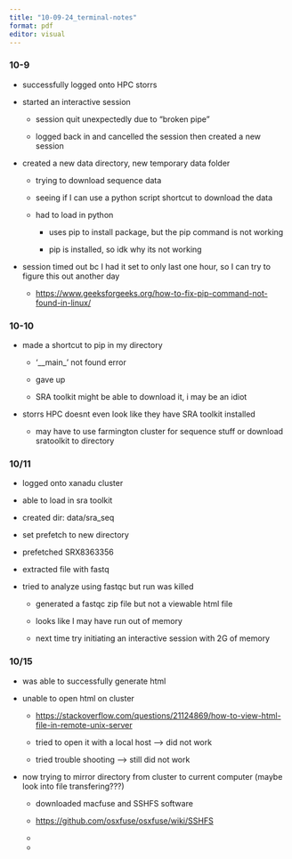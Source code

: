 ```yaml
---
title: "10-09-24_terminal-notes"
format: pdf
editor: visual
---
```


### 10-9

-   successfully logged onto HPC storrs

-   started an interactive session

    -   session quit unexpectedly due to "broken pipe"

    -   logged back in and cancelled the session then created a new session

-   created a new data directory, new temporary data folder

    -   trying to download sequence data

    -   seeing if I can use a python script shortcut to download the data

    -   had to load in python

        -   uses pip to install package, but the pip command is not working

        -   pip is installed, so idk why its not working

-   session timed out bc I had it set to only last one hour, so I can try to figure this out another day

    -   <https://www.geeksforgeeks.org/how-to-fix-pip-command-not-found-in-linux/>

### 10-10

-   made a shortcut to pip in my directory

    -   '\_\_main\_' not found error

    -   gave up

    -   SRA toolkit might be able to download it, i may be an idiot

-   storrs HPC doesnt even look like they have SRA toolkit installed

    -   may have to use farmington cluster for sequence stuff or download sratoolkit to directory

### 10/11

-   logged onto xanadu cluster

-   able to load in sra toolkit

-   created dir: data/sra_seq

-   set prefetch to new directory

-   prefetched SRX8363356

-   extracted file with fastq

-   tried to analyze using fastqc but run was killed

    -   generated a fastqc zip file but not a viewable html file

    -   looks like I may have run out of memory

    -   next time try initiating an interactive session with 2G of memory

### 10/15

-   was able to successfully generate html

-   unable to open html on cluster

    -   <https://stackoverflow.com/questions/21124869/how-to-view-html-file-in-remote-unix-server>

    -   tried to open it with a local host --\> did not work

    -   tried trouble shooting --\> still did not work

-   now trying to mirror directory from cluster to current computer (maybe look into file transfering???)

    -   downloaded macfuse and SSHFS software

    -   <https://github.com/osxfuse/osxfuse/wiki/SSHFS>

    -   

    -   
